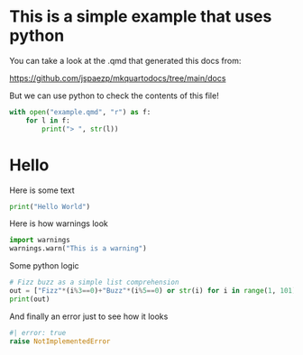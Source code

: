 
# This is a simple example that uses python

You can take a look at the .qmd that generated this docs
from:

[https://github.com/jspaezp/mkquartodocs/tree/main/docs](https://github.com/jspaezp/mkquartodocs/tree/main/docs)


But we can use python to check the contents of this file!

```python
with open("example.qmd", "r") as f:
    for l in f:
        print("> ", str(l))

```


# Hello

Here is some text


```python
print("Hello World")
```

Here is how warnings look


```python
import warnings
warnings.warn("This is a warning")
```

Some python logic


```python
# Fizz buzz as a simple list comprehension
out = ["Fizz"*(i%3==0)+"Buzz"*(i%5==0) or str(i) for i in range(1, 101)]
print(out)
```

And finally an error just to see how it looks


```python
#| error: true
raise NotImplementedError
```
